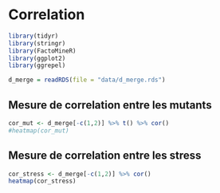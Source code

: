 # Correlation {#ccor}

```r
library(tidyr)
library(stringr)
library(FactoMineR)
library(ggplot2)
library(ggrepel)
```

```r
d_merge = readRDS(file = "data/d_merge.rds")
```

## Mesure de correlation entre les mutants

```r
cor_mut <- d_merge[-c(1,2)] %>% t() %>% cor()
#heatmap(cor_mut)
```

## Mesure de correlation entre les stress

```r
cor_stress <- d_merge[-c(1,2)] %>% cor()
heatmap(cor_stress)
```



